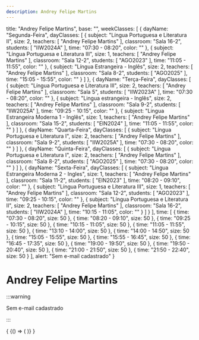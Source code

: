 ```yaml
---
description: Andrey Felipe Martins
---
```

  title: "Andrey Felipe Martins",
  base: "",
  weekClasses: [
    {
      dayName: "Segunda-Feira",
      dayClasses: [
        {
          subject: "Língua Portuguesa e Literatura II",
          size: 2,
          teachers: [
            "Andrey Felipe Martins"
          ],
          classroom: "Sala 16-2",
          students: [
            "IIW2024A"
          ],
          time: "07:30 - 08:20",
          color: ""
        },
        {
          subject: "Língua Portuguesa e Literatura III",
          size: 1,
          teachers: [
            "Andrey Felipe Martins"
          ],
          classroom: "Sala 12-2",
          students: [
            "AGO2023"
          ],
          time: "11:05 - 11:55",
          color: ""
        },
        {
          subject: "Língua Estrangeira - Inglês",
          size: 2,
          teachers: [
            "Andrey Felipe Martins"
          ],
          classroom: "Sala 8-2",
          students: [
            "AGO2025"
          ],
          time: "15:05 - 15:55",
          color: ""
        }
      ]
    },
    {
      dayName: "Terça-Feira",
      dayClasses: [
        {
          subject: "Língua Portuguesa e Literatura III",
          size: 2,
          teachers: [
            "Andrey Felipe Martins"
          ],
          classroom: "Sala 5",
          students: [
            "IIW2023A"
          ],
          time: "07:30 - 08:20",
          color: ""
        },
        {
          subject: "Lingua estrangeira - Inglês",
          size: 2,
          teachers: [
            "Andrey Felipe Martins"
          ],
          classroom: "Sala 9-2",
          students: [
            "IIW2025A"
          ],
          time: "09:25 - 10:15",
          color: ""
        },
        {
          subject: "Lingua Estrangeira Moderna 1 - Inglês",
          size: 1,
          teachers: [
            "Andrey Felipe Martins"
          ],
          classroom: "Sala 15-2",
          students: [
            "EIN2024"
          ],
          time: "11:05 - 11:55",
          color: ""
        }
      ]
    },
    {
      dayName: "Quarta-Feira",
      dayClasses: [
        {
          subject: "Língua Portuguesa e Literatura I",
          size: 2,
          teachers: [
            "Andrey Felipe Martins"
          ],
          classroom: "Sala 9-2",
          students: [
            "IIW2025A"
          ],
          time: "07:30 - 08:20",
          color: ""
        }
      ]
    },
    {
      dayName: "Quinta-Feira",
      dayClasses: [
        {
          subject: "Língua Portuguesa e Literatura I",
          size: 2,
          teachers: [
            "Andrey Felipe Martins"
          ],
          classroom: "Sala 8-2",
          students: [
            "AGO2025"
          ],
          time: "07:30 - 08:20",
          color: ""
        }
      ]
    },
    {
      dayName: "Sexta-Feira",
      dayClasses: [
        {
          subject: "Lingua Estrangeira Moderna 2 - Ingles",
          size: 1,
          teachers: [
            "Andrey Felipe Martins"
          ],
          classroom: "Sala 11-2",
          students: [
            "EIN2023"
          ],
          time: "08:20 - 09:10",
          color: ""
        },
        {
          subject: "Língua Portuguesa e Literatura III",
          size: 1,
          teachers: [
            "Andrey Felipe Martins"
          ],
          classroom: "Sala 12-2",
          students: [
            "AGO2023"
          ],
          time: "09:25 - 10:15",
          color: ""
        },
        {
          subject: "Língua Portuguesa e Literatura II",
          size: 2,
          teachers: [
            "Andrey Felipe Martins"
          ],
          classroom: "Sala 16-2",
          students: [
            "IIW2024A"
          ],
          time: "10:15 - 11:05",
          color: ""
        }
      ]
    }
  ],
  time: [
    {
      time: "07:30 - 08:20",
      size: 50
    },
    {
      time: "08:20 - 09:10",
      size: 50
    },
    {
      time: "09:25 - 10:15",
      size: 50
    },
    {
      time: "10:15 - 11:05",
      size: 50
    },
    {
      time: "11:05 - 11:55",
      size: 50
    },
    {
      time: "13:10 - 14:00",
      size: 50
    },
    {
      time: "14:00 - 14:50",
      size: 50
    },
    {
      time: "15:05 - 15:55",
      size: 50
    },
    {
      time: "15:55 - 16:45",
      size: 50
    },
    {
      time: "16:45 - 17:35",
      size: 50
    },
    {
      time: "19:00 - 19:50",
      size: 50
    },
    {
      time: "19:50 - 20:40",
      size: 50
    },
    {
      time: "21:00 - 21:50",
      size: 50
    },
    {
      time: "21:50 - 22:40",
      size: 50
    }
  ],
  alert: "Sem e-mail cadastrado"
}

# Andrey Felipe Martins

:::warning

Sem e-mail cadastrado

:::


<div>
  {
    <BrowserOnly>
      {() => (
        <Grid
          title={data.title}
          weekClasses={data.weekClasses}
          time={data.time}
        />
      )}
    </BrowserOnly>
  }
</div>
